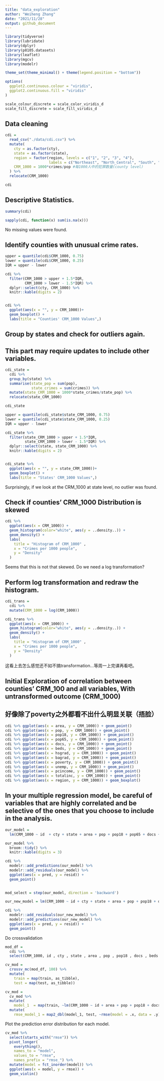 ```yaml
---
title: "data_exploration"
author: "Weiheng Zhang"
date: "2021/11/28"
output: github_document
---
```


```r
library(tidyverse)
library(lubridate)
library(dplyr)
library(p8105.datasets)
library(leaflet)
library(mgcv)
library(modelr)

theme_set(theme_minimal() + theme(legend.position = "bottom"))

options(
  ggplot2.continuous.colour = "viridis",
  ggplot2.continuous.fill = "viridis"
)

scale_colour_discrete = scale_color_viridis_d
scale_fill_discrete = scale_fill_viridis_d
```


## Data cleaning

```r
cdi =
  read_csv("./data/cdi.csv") %>% 
  mutate(
    cty = as.factor(cty),
    state = as.factor(state),
    region = factor(region, levels = c("1", "2", "3", "4"),
                    labels = c("Northeast", "North_Central", "South", "West")),
    CRM_1000 = 1000*crimes/pop #每1000人中的犯罪数量(county level)
  ) %>% 
  relocate(CRM_1000)

cdi
```

## Descriptive Statistics.
```r
summary(cdi)
```

```r
sapply(cdi, function(x) sum(is.na(x)))
```
No missing values were found.



## Identify counties with unusual crime rates.
```r
upper = quantile(cdi$CRM_1000, 0.75)
lower = quantile(cdi$CRM_1000, 0.25)
IQR = upper - lower

cdi %>% 
  filter(CRM_1000 > upper + 1.5*IQR,
         CRM_1000 > lower - 1.5*IQR) %>% 
  dplyr::select(cty, CRM_1000) %>%
  knitr::kable(digits = 2)


cdi %>% 
  ggplot(aes(x = "", y = CRM_1000))+
  geom_boxplot() + 
  labs(title = "Counties' CRM_1000 Values",)
```


## Group by states and check for outliers again.
## This part may require updates to include other variables.
```r
cdi_state = 
  cdi %>% 
  group_by(state) %>% 
  summarise(state_pop = sum(pop),
            state_crimes = sum(crimes)) %>% 
  mutate(state_CRM_1000 = 1000*state_crimes/state_pop) %>% 
  relocate(state_CRM_1000)

cdi_state
```

```r
upper = quantile(cdi_state$state_CRM_1000, 0.75)
lower = quantile(cdi_state$state_CRM_1000, 0.25)
IQR = upper - lower

cdi_state %>% 
  filter(state_CRM_1000 > upper + 1.5*IQR,
         state_CRM_1000 > lower - 1.5*IQR) %>% 
  dplyr::select(state, state_CRM_1000) %>%
  knitr::kable(digits = 2)


cdi_state %>% 
  ggplot(aes(x = "", y = state_CRM_1000))+
  geom_boxplot() + 
  labs(title = "States' CRM_1000 Values",)
```
  
Surprisingly, if we look at the CRM_1000 at state level, no outlier was found.




## Check if counties' CRM_1000 Distribution is skewed
```r
cdi %>% 
  ggplot(aes(x = CRM_1000)) +
  geom_histogram(color="white", aes(y = ..density..)) + 
  geom_density() +
  labs(
    title = "Histogram of CRM_1000" ,
    x = "Crimes per 1000 people",
    y = "Density"
  )
```
  
Seems that this is not that skewed. Do we need a log transformation?  

## Perform log transformation and redraw the histogram.  
```r
cdi_trans = 
  cdi %>% 
  mutate(CRM_1000 = log(CRM_1000))

cdi_trans %>% 
  ggplot(aes(x = CRM_1000)) +
  geom_histogram(color="white", aes(y = ..density..)) + 
  geom_density() +
  labs(
    title = "Histogram of CRM_1000" ,
    x = "Crimes per 1000 people",
    y = "Density"
  )
```
  
这看上去怎么感觉还不如不搞transformation...等周一上完课再看吧。



## Initial Exploration of correlation between counties' CRM_100 and all variables, With untransformed outcome (CRM_1000)
## 好像除了poverty之外都看不出什么明显关联（捂脸）

```r
cdi %>% ggplot(aes(x = area, y = CRM_1000)) + geom_point()
cdi %>% ggplot(aes(x = pop, y = CRM_1000)) + geom_point()
cdi %>% ggplot(aes(x = pop18, y = CRM_1000)) + geom_point()
cdi %>% ggplot(aes(x = pop65, y = CRM_1000)) + geom_point()
cdi %>% ggplot(aes(x = docs, y = CRM_1000)) + geom_point()
cdi %>% ggplot(aes(x = beds, y = CRM_1000)) + geom_point()
cdi %>% ggplot(aes(x = hsgrad, y = CRM_1000)) + geom_point()
cdi %>% ggplot(aes(x = bagrad, y = CRM_1000)) + geom_point()
cdi %>% ggplot(aes(x = poverty, y = CRM_1000)) + geom_point()
cdi %>% ggplot(aes(x = unemp, y = CRM_1000)) + geom_point()
cdi %>% ggplot(aes(x = pcincome, y = CRM_1000)) + geom_point()
cdi %>% ggplot(aes(x = totalinc, y = CRM_1000)) + geom_point()
cdi %>% ggplot(aes(x = region, y = CRM_1000)) + geom_boxplot()
```

## In your multiple regression model, be careful of variables that are highly correlated and be selective of the ones that you choose to include in the analysis. 

```r
our_model = 
  lm(CRM_1000 ~ id  + cty + state + area + pop + pop18 + pop65 + docs + beds + crimes + hsgrad + bagrad + poverty + unemp + pcincome + totalinc + region, data = cdi)

our_model %>% 
  broom::tidy() %>% 
  knitr::kable(digits = 3)
```

```r
cdi %>% 
  modelr::add_predictions(our_model) %>% 
  modelr::add_residuals(our_model) %>% 
  ggplot(aes(x = pred, y = resid)) + 
  geom_point()
  
```

```r
mod_select = step(our_model, direction = 'backward')
```

```r
our_new_model = lm(CRM_1000 ~ id + cty + state + area + pop + pop18 + docs + beds + crimes + hsgrad + poverty + unemp + totalinc, data = cdi)

cdi %>% 
  modelr::add_residuals(our_new_model) %>% 
  modelr::add_predictions(our_new_model) %>% 
  ggplot(aes(x = pred, y = resid)) +
  geom_point()
```

Do crossvalidation 
```r
mod_df = 
  cdi %>% 
  select(CRM_1000, id , cty , state , area , pop , pop18 , docs , beds , crimes , hsgrad , poverty , unemp , totalinc)

cv_mod = 
  crossv_mc(mod_df, 100) %>% 
  mutate(
    train = map(train, as_tibble),
    test = map(test, as_tibble))

cv_mod = 
  cv_mod %>% 
  mutate(
    model_1  = map(train, ~lm(CRM_1000 ~ id + area + pop + pop18 + docs + beds + crimes + hsgrad + poverty + unemp + totalinc, data = .x))) %>%
  mutate(
    rmse_model_1 = map2_dbl(model_1, test, ~rmse(model = .x, data = .y)))


```

Plot the prediction error distribution for each model.

```r
cv_mod %>% 
  select(starts_with("rmse")) %>% 
  pivot_longer(
    everything(),
    names_to = "model", 
    values_to = "rmse",
    names_prefix = "rmse_") %>% 
  mutate(model = fct_inorder(model)) %>% 
  ggplot(aes(x = model, y = rmse)) + 
  geom_violin()
```






